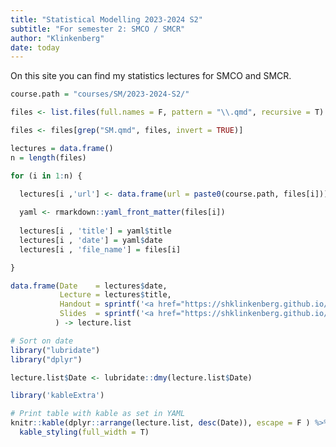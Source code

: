 ```yaml
---
title: "Statistical Modelling 2023-2024 S2"
subtitle: "For semester 2: SMCO / SMCR"
author: "Klinkenberg"
date: today
---
```


On this site you can find my statistics lectures for SMCO and SMCR.

```r
course.path = "courses/SM/2023-2024-S2/"

files <- list.files(full.names = F, pattern = "\\.qmd", recursive = T)

files <- files[grep("SM.qmd", files, invert = TRUE)]

lectures = data.frame()
n = length(files)

for (i in 1:n) {

  lectures[i ,'url'] <- data.frame(url = paste0(course.path, files[i]))
  
  yaml <- rmarkdown::yaml_front_matter(files[i])
  
  lectures[i , 'title'] = yaml$title
  lectures[i , 'date'] = yaml$date
  lectures[i , 'file_name'] = files[i]

}

data.frame(Date    = lectures$date, 
           Lecture = lectures$title,
           Handout = sprintf('<a href="https://shklinkenberg.github.io/statistics-lectures/%s" target="_blank" class="external">link</a>', gsub("qmd", "html", lectures$url)),
           Slides  = sprintf('<a href="https://shklinkenberg.github.io/statistics-lectures/%s" target="_blank" class="external">link</a>', gsub("qmd", "slide.html", lectures$url)) 
          ) -> lecture.list

# Sort on date
library("lubridate")
library("dplyr")

lecture.list$Date <- lubridate::dmy(lecture.list$Date)

library('kableExtra')

# Print table with kable as set in YAML
knitr::kable(dplyr::arrange(lecture.list, desc(Date)), escape = F ) %>%
  kable_styling(full_width = T)
```